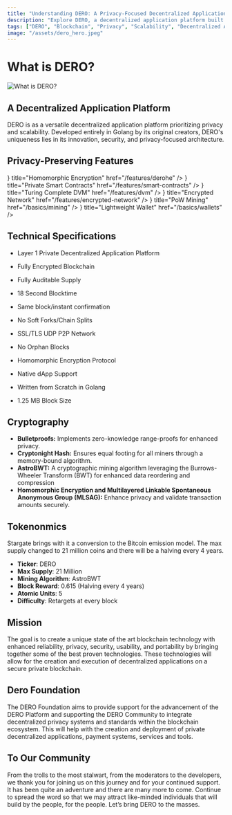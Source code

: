 ```yaml
---
title: "Understanding DERO: A Privacy-Focused Decentralized Application Platform"
description: "Explore DERO, a decentralized application platform built with privacy and scalability in mind, offering innovative features and security."
tags: ["DERO", "Blockchain", "Privacy", "Scalability", "Decentralized Applications"]
image: "/assets/dero_hero.jpeg"
---
```







# What is DERO?
![What is DERO?](/assets/dero_hero.jpeg)

## A Decentralized Application Platform

DERO is as a versatile decentralized application platform prioritizing privacy and scalability. Developed entirely in Golang by its original creators, DERO's uniqueness lies in its innovation, security, and privacy-focused architecture.

## Privacy-Preserving Features
<Cards>
  <Card
    icon={
      <svg
        xmlns="http://www.w3.org/2000/svg"
        fill="#2a9cbb"
        viewBox="0 0 330.99 382.2"
        style={{ width: '30px', height: '30px' }}
        >
        <path
          d="m254.78,139.55v103.1l-51.6,29.79c-.29-1.78-6.2-39.56-6.96-44.89l16.21-9.35v-54.2l-46.94-27.1-46.93,27.1v54.2l15.93,9.2c-.76,5.38-6.67,43.16-6.96,44.89l-51.33-29.64v-103.1l89.29-51.55,89.29,51.55Z"
        />
        <path
          d="m197.56,172.58v37.04l-17.5,10.1c.74,5.28,8.97,58.11,9.39,60.65l-23.96,13.83-23.61-13.63c.51-2.99,8.67-55.36,9.41-60.64l-17.87-10.31v-37.04l32.07-18.51,32.07,18.51Z"
        />
      </svg>
    }
    title="Homomorphic Encryption"
    href="/features/derohe"
  />
  <Card
    icon={
      <svg
        xmlns="http://www.w3.org/2000/svg"
        fill="#2a9cbb"
        viewBox="0 0 330.99 382.2"
        style={{ width: '30px', height: '30px' }}
        >
        <path
          d="m254.78,139.55v103.1l-51.6,29.79c-.29-1.78-6.2-39.56-6.96-44.89l16.21-9.35v-54.2l-46.94-27.1-46.93,27.1v54.2l15.93,9.2c-.76,5.38-6.67,43.16-6.96,44.89l-51.33-29.64v-103.1l89.29-51.55,89.29,51.55Z"
        />
        <path
          d="m197.56,172.58v37.04l-17.5,10.1c.74,5.28,8.97,58.11,9.39,60.65l-23.96,13.83-23.61-13.63c.51-2.99,8.67-55.36,9.41-60.64l-17.87-10.31v-37.04l32.07-18.51,32.07,18.51Z"
        />
      </svg>
    }
    title="Private Smart Contracts"
    href="/features/smart-contracts"
  />
  <Card
    icon={
      <svg
        xmlns="http://www.w3.org/2000/svg"
        fill="#2a9cbb"
        viewBox="0 0 330.99 382.2"
        style={{ width: '30px', height: '30px' }}
        >
        <path
          d="m254.78,139.55v103.1l-51.6,29.79c-.29-1.78-6.2-39.56-6.96-44.89l16.21-9.35v-54.2l-46.94-27.1-46.93,27.1v54.2l15.93,9.2c-.76,5.38-6.67,43.16-6.96,44.89l-51.33-29.64v-103.1l89.29-51.55,89.29,51.55Z"
        />
        <path
          d="m197.56,172.58v37.04l-17.5,10.1c.74,5.28,8.97,58.11,9.39,60.65l-23.96,13.83-23.61-13.63c.51-2.99,8.67-55.36,9.41-60.64l-17.87-10.31v-37.04l32.07-18.51,32.07,18.51Z"
        />
      </svg>
    }
    title="Turing Complete DVM"
    href="/features/dvm"
  />
   <Card
    icon={
      <svg
        xmlns="http://www.w3.org/2000/svg"
        fill="#2a9cbb"
        viewBox="0 0 330.99 382.2"
        style={{ width: '30px', height: '30px' }}
        >
        <path
          d="m254.78,139.55v103.1l-51.6,29.79c-.29-1.78-6.2-39.56-6.96-44.89l16.21-9.35v-54.2l-46.94-27.1-46.93,27.1v54.2l15.93,9.2c-.76,5.38-6.67,43.16-6.96,44.89l-51.33-29.64v-103.1l89.29-51.55,89.29,51.55Z"
        />
        <path
          d="m197.56,172.58v37.04l-17.5,10.1c.74,5.28,8.97,58.11,9.39,60.65l-23.96,13.83-23.61-13.63c.51-2.99,8.67-55.36,9.41-60.64l-17.87-10.31v-37.04l32.07-18.51,32.07,18.51Z"
        />
      </svg>
    }
    title="Encrypted Network"
    href="/features/encrypted-network"
  />
  <Card
    icon={
      <svg
        xmlns="http://www.w3.org/2000/svg"
        fill="#2a9cbb"
        viewBox="0 0 330.99 382.2"
        style={{ width: '30px', height: '30px' }}
        >
        <path
          d="m254.78,139.55v103.1l-51.6,29.79c-.29-1.78-6.2-39.56-6.96-44.89l16.21-9.35v-54.2l-46.94-27.1-46.93,27.1v54.2l15.93,9.2c-.76,5.38-6.67,43.16-6.96,44.89l-51.33-29.64v-103.1l89.29-51.55,89.29,51.55Z"
        />
        <path
          d="m197.56,172.58v37.04l-17.5,10.1c.74,5.28,8.97,58.11,9.39,60.65l-23.96,13.83-23.61-13.63c.51-2.99,8.67-55.36,9.41-60.64l-17.87-10.31v-37.04l32.07-18.51,32.07,18.51Z"
        />
      </svg>
    }
    title="PoW Mining"
    href="/basics/mining"
  />
 <Card
    icon={
      <svg
        xmlns="http://www.w3.org/2000/svg"
        fill="#2a9cbb"
        viewBox="0 0 330.99 382.2"
        style={{ width: '30px', height: '30px' }}
        >
        <path
          d="m254.78,139.55v103.1l-51.6,29.79c-.29-1.78-6.2-39.56-6.96-44.89l16.21-9.35v-54.2l-46.94-27.1-46.93,27.1v54.2l15.93,9.2c-.76,5.38-6.67,43.16-6.96,44.89l-51.33-29.64v-103.1l89.29-51.55,89.29,51.55Z"
        />
        <path
          d="m197.56,172.58v37.04l-17.5,10.1c.74,5.28,8.97,58.11,9.39,60.65l-23.96,13.83-23.61-13.63c.51-2.99,8.67-55.36,9.41-60.64l-17.87-10.31v-37.04l32.07-18.51,32.07,18.51Z"
        />
      </svg>
    }
    title="Lightweight Wallet"
    href="/basics/wallets"
  />
</Cards>

## Technical Specifications
- Layer 1 Private Decentralized Application Platform
- Fully Encrypted Blockchain
- Fully Auditable Supply
- 18 Second Blocktime
- Same block/instant confirmation
- No Soft Forks/Chain Splits
- SSL/TLS UDP P2P Network

- No Orphan Blocks
- Homomorphic Encryption Protocol
- Native dApp Support
- Written from Scratch in Golang
- 1.25 MB Block Size


## Cryptography

- **Bulletproofs:** Implements zero-knowledge range-proofs for enhanced privacy.
- **Cryptonight Hash:** Ensures equal footing for all miners through a memory-bound algorithm.
- **AstroBWT:** A cryptographic mining algorithm leveraging the Burrows-Wheeler Transform (BWT) for enhanced data reordering and compression
- **Homomorphic Encryption and Multilayered Linkable Spontaneous Anonymous Group (MLSAG):** Enhance privacy and validate transaction amounts securely.

## Tokenonmics
Stargate brings with it a conversion to the Bitcoin emission model. The max supply changed to 21 million coins and there will be a halving every 4 years. 
- **Ticker**: DERO
- **Max Supply**: 21 Million
- **Mining Algorithm**: AstroBWT
- **Block Reward**: 0.615 (Halving every 4 years)
- **Atomic Units**: 5
- **Difficulty**: Retargets at every block
## Mission
The goal is to create a unique state of the art blockchain technology with enhanced reliability, privacy, security, usability, and portability by bringing together some of the best proven technologies. These technologies will allow for the creation and execution of decentralized applications on a secure private blockchain.

## Dero Foundation
The DERO Foundation aims to provide support for the advancement of the DERO Platform and supporting the DERO Community to integrate decentralized privacy systems and standards within the blockchain ecosystem. This will help with the creation and deployment of private decentralized applications, payment systems, services and tools.

## To Our Community
From the trolls to the most stalwart, from the moderators to the developers, we thank you for joining us on this journey and for your continued support. It has been quite an adventure and there are many more to come. Continue to spread the word so that we may attract like-minded individuals that will build by the people, for the people. Let’s bring DERO to the masses. 